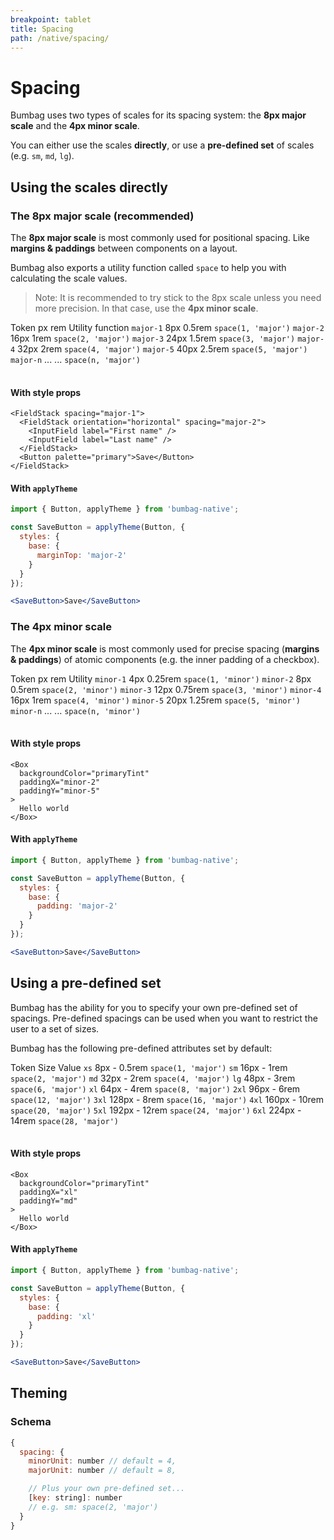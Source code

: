 ```yaml
---
breakpoint: tablet
title: Spacing
path: /native/spacing/
---
```


# Spacing

Bumbag uses two types of scales for its spacing system: the **8px major scale** and the **4px minor scale**.

You can either use the scales **directly**, or use a **pre-defined set** of scales (e.g. `sm`, `md`, `lg`).

## Using the scales directly

### The 8px major scale (recommended)

The **8px major scale** is most commonly used for positional spacing. Like **margins & paddings** between components on a layout.

Bumbag also exports a utility function called `space` to help you with calculating the scale values.

> Note: It is recommended to try stick to the 8px scale unless you need more precision. In that case, use the **4px minor scale**.

<Table>
  <TableHead>
    <TableRow>
      <TableHeadCell>Token</TableHeadCell>
      <TableHeadCell>px</TableHeadCell>
      <TableHeadCell>rem</TableHeadCell>
      <TableHeadCell>Utility function</TableHeadCell>
    </TableRow>
  </TableHead>
  <TableBody>
    <TableRow>
      <TableCell><Code>major-1</Code></TableCell>
      <TableCell>8px</TableCell>
      <TableCell>0.5rem</TableCell>
      <TableCell><Code>space(1, 'major')</Code></TableCell>
    </TableRow>
    <TableRow>
      <TableCell><Code>major-2</Code></TableCell>
      <TableCell>16px</TableCell>
      <TableCell>1rem</TableCell>
      <TableCell><Code>space(2, 'major')</Code></TableCell>
    </TableRow>
    <TableRow>
      <TableCell><Code>major-3</Code></TableCell>
      <TableCell>24px</TableCell>
      <TableCell>1.5rem</TableCell>
      <TableCell><Code>space(3, 'major')</Code></TableCell>
    </TableRow>
    <TableRow>
      <TableCell><Code>major-4</Code></TableCell>
      <TableCell>32px</TableCell>
      <TableCell>2rem</TableCell>
      <TableCell><Code>space(4, 'major')</Code></TableCell>
    </TableRow>
    <TableRow>
      <TableCell><Code>major-5</Code></TableCell>
      <TableCell>40px</TableCell>
      <TableCell>2.5rem</TableCell>
      <TableCell><Code>space(5, 'major')</Code></TableCell>
    </TableRow>
    <TableRow>
      <TableCell><Code>major-n</Code></TableCell>
      <TableCell>...</TableCell>
      <TableCell>...</TableCell>
      <TableCell><Code>space(n, 'major')</Code></TableCell>
    </TableRow>
  </TableBody>
</Table>

#### With style props

```jsx-live
<FieldStack spacing="major-1">
  <FieldStack orientation="horizontal" spacing="major-2">
    <InputField label="First name" />
    <InputField label="Last name" />
  </FieldStack>
  <Button palette="primary">Save</Button>
</FieldStack>
```

#### With `applyTheme`

```jsx
import { Button, applyTheme } from 'bumbag-native';

const SaveButton = applyTheme(Button, {
  styles: {
    base: {
      marginTop: 'major-2'
    }
  }
});

<SaveButton>Save</SaveButton>
```

### The 4px minor scale

The **4px minor scale** is most commonly used for precise spacing (**margins & paddings**) of atomic components (e.g. the inner padding of a checkbox).

<Table>
  <TableHead>
    <TableRow>
      <TableHeadCell>Token</TableHeadCell>
      <TableHeadCell>px</TableHeadCell>
      <TableHeadCell>rem</TableHeadCell>
      <TableHeadCell>Utility</TableHeadCell>
    </TableRow>
  </TableHead>
  <TableBody>
    <TableRow>
      <TableCell><Code>minor-1</Code></TableCell>
      <TableCell>4px</TableCell>
      <TableCell>0.25rem</TableCell>
      <TableCell><Code>space(1, 'minor')</Code></TableCell>
    </TableRow>
    <TableRow>
      <TableCell><Code>minor-2</Code></TableCell>
      <TableCell>8px</TableCell>
      <TableCell>0.5rem</TableCell>
      <TableCell><Code>space(2, 'minor')</Code></TableCell>
    </TableRow>
    <TableRow>
      <TableCell><Code>minor-3</Code></TableCell>
      <TableCell>12px</TableCell>
      <TableCell>0.75rem</TableCell>
      <TableCell><Code>space(3, 'minor')</Code></TableCell>
    </TableRow>
    <TableRow>
      <TableCell><Code>minor-4</Code></TableCell>
      <TableCell>16px</TableCell>
      <TableCell>1rem</TableCell>
      <TableCell><Code>space(4, 'minor')</Code></TableCell>
    </TableRow>
    <TableRow>
      <TableCell><Code>minor-5</Code></TableCell>
      <TableCell>20px</TableCell>
      <TableCell>1.25rem</TableCell>
      <TableCell><Code>space(5, 'minor')</Code></TableCell>
    </TableRow>
    <TableRow>
      <TableCell><Code>minor-n</Code></TableCell>
      <TableCell>...</TableCell>
      <TableCell>...</TableCell>
      <TableCell><Code>space(n, 'minor')</Code></TableCell>
    </TableRow>
  </TableBody>
</Table>

#### With style props

```jsx-live
<Box
  backgroundColor="primaryTint"
  paddingX="minor-2"
  paddingY="minor-5"
>
  Hello world
</Box>
```

#### With `applyTheme`

```jsx
import { Button, applyTheme } from 'bumbag-native';

const SaveButton = applyTheme(Button, {
  styles: {
    base: {
      padding: 'major-2'
    }
  }
});

<SaveButton>Save</SaveButton>
```

## Using a pre-defined set

Bumbag has the ability for you to specify your own pre-defined set of spacings. Pre-defined spacings can be used when you want to restrict the user to a set of sizes.

Bumbag has the following pre-defined attributes set by default:

<Table>
  <TableHead>
    <TableRow>
      <TableHeadCell>Token</TableHeadCell>
      <TableHeadCell>Size</TableHeadCell>
      <TableHeadCell>Value</TableHeadCell>
    </TableRow>
  </TableHead>
  <TableBody>
    <TableRow>
      <TableCell><Code>xs</Code></TableCell>
      <TableCell>
        <Box backgroundColor="primary" height="10px" width="0px" paddingRight="xs" />
        <Box fontSize="100" marginTop="minor-1">8px - 0.5rem</Box>
      </TableCell>
      <TableCell><Code>space(1, 'major')</Code></TableCell>
    </TableRow>
    <TableRow>
      <TableCell><Code>sm</Code></TableCell>
      <TableCell>
        <Box backgroundColor="primary" height="10px" width="0px" paddingRight="sm" />
        <Box fontSize="100" marginTop="minor-1">16px - 1rem</Box>
      </TableCell>
      <TableCell><Code>space(2, 'major')</Code></TableCell>
    </TableRow>
    <TableRow>
      <TableCell><Code>md</Code></TableCell>
      <TableCell>
        <Box backgroundColor="primary" height="10px" width="0px" paddingRight="md" />
        <Box fontSize="100" marginTop="minor-1">32px - 2rem</Box>
      </TableCell>
      <TableCell><Code>space(4, 'major')</Code></TableCell>
    </TableRow>
    <TableRow>
      <TableCell><Code>lg</Code></TableCell>
      <TableCell>
        <Box backgroundColor="primary" height="10px" width="0px" paddingRight="lg" />
        <Box fontSize="100" marginTop="minor-1">48px - 3rem</Box>
      </TableCell>
      <TableCell><Code>space(6, 'major')</Code></TableCell>
    </TableRow>
    <TableRow>
      <TableCell><Code>xl</Code></TableCell>
      <TableCell>
        <Box backgroundColor="primary" height="10px" width="0px" paddingRight="xl" />
        <Box fontSize="100" marginTop="minor-1">64px - 4rem</Box>
      </TableCell>
      <TableCell><Code>space(8, 'major')</Code></TableCell>
    </TableRow>
    <TableRow>
      <TableCell><Code>2xl</Code></TableCell>
      <TableCell>
        <Box backgroundColor="primary" height="10px" width="0px" paddingRight="2xl" />
        <Box fontSize="100" marginTop="minor-1">96px - 6rem</Box>
      </TableCell>
      <TableCell><Code>space(12, 'major')</Code></TableCell>
    </TableRow>
    <TableRow>
      <TableCell><Code>3xl</Code></TableCell>
      <TableCell>
        <Box backgroundColor="primary" height="10px" width="0px" paddingRight="3xl" />
        <Box fontSize="100" marginTop="minor-1">128px - 8rem</Box>
      </TableCell>
      <TableCell><Code>space(16, 'major')</Code></TableCell>
    </TableRow>
    <TableRow>
      <TableCell><Code>4xl</Code></TableCell>
      <TableCell>
        <Box backgroundColor="primary" height="10px" width="0px" paddingRight="4xl" />
        <Box fontSize="100" marginTop="minor-1">160px - 10rem</Box>
      </TableCell>
      <TableCell><Code>space(20, 'major')</Code></TableCell>
    </TableRow>
    <TableRow>
      <TableCell><Code>5xl</Code></TableCell>
      <TableCell>
        <Box backgroundColor="primary" height="10px" width="0px" paddingRight="5xl" />
        <Box fontSize="100" marginTop="minor-1">192px - 12rem</Box>
      </TableCell>
      <TableCell><Code>space(24, 'major')</Code></TableCell>
    </TableRow>
    <TableRow>
      <TableCell><Code>6xl</Code></TableCell>
      <TableCell>
        <Box backgroundColor="primary" height="10px" width="0px" paddingRight="6xl" />
        <Box fontSize="100" marginTop="minor-1">224px - 14rem</Box>
      </TableCell>
      <TableCell><Code>space(28, 'major')</Code></TableCell>
    </TableRow>
  </TableBody>
</Table>

#### With style props

```jsx-live
<Box
  backgroundColor="primaryTint"
  paddingX="xl"
  paddingY="md"
>
  Hello world
</Box>
```

#### With `applyTheme`

```jsx
import { Button, applyTheme } from 'bumbag-native';

const SaveButton = applyTheme(Button, {
  styles: {
    base: {
      padding: 'xl'
    }
  }
});

<SaveButton>Save</SaveButton>
```

## Theming

### Schema

```jsx
{
  spacing: {
    minorUnit: number // default = 4,
    majorUnit: number // default = 8,

    // Plus your own pre-defined set...
    [key: string]: number
    // e.g. sm: space(2, 'major')
  }
}
```

